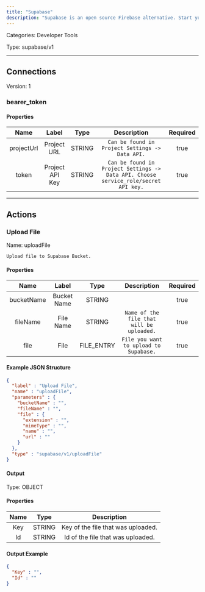 ```yaml
---
title: "Supabase"
description: "Supabase is an open source Firebase alternative. Start your project with a Postgres database, Authentication, instant APIs, Edge Functions, Realtime subscriptions, Storage, and Vector embeddings."
---
```



Categories: Developer Tools


Type: supabase/v1

<hr />



## Connections

Version: 1


### bearer_token

#### Properties

|      Name       |      Label     |     Type     |     Description     | Required |
|:---------------:|:--------------:|:------------:|:-------------------:|:--------:|
| projectUrl | Project URL | STRING | `Can be found in Project Settings -> Data API.` | true |
| token | Project API Key | STRING | `Can be found in Project Settings -> Data API. Choose service_role/secret API key.` | true |





<hr />


## Actions


### Upload File
Name: uploadFile

`Upload file to Supabase Bucket.`

#### Properties

|      Name       |      Label     |     Type     |     Description     | Required |
|:---------------:|:--------------:|:------------:|:-------------------:|:--------:|
| bucketName | Bucket Name | STRING |  | true |
| fileName | File Name | STRING | `Name of the file that will be uploaded.` | true |
| file | File | FILE_ENTRY | `File you want to upload to Supabase.` | true |

#### Example JSON Structure
```json
{
  "label" : "Upload File",
  "name" : "uploadFile",
  "parameters" : {
    "bucketName" : "",
    "fileName" : "",
    "file" : {
      "extension" : "",
      "mimeType" : "",
      "name" : "",
      "url" : ""
    }
  },
  "type" : "supabase/v1/uploadFile"
}
```

#### Output



Type: OBJECT


#### Properties

|     Name     |     Type     |     Description     |
|:------------:|:------------:|:-------------------:|
| Key | STRING | Key of the file that was uploaded. |
| Id | STRING | Id of the file that was uploaded. |




#### Output Example
```json
{
  "Key" : "",
  "Id" : ""
}
```




